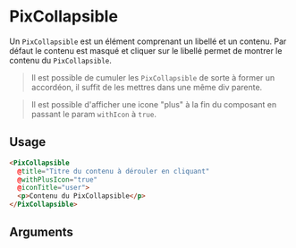 

<Meta
  title='Others/Collapsible'
  component='PixCollapsible'
  argTypes={stories.argTypes}
/>

# PixCollapsible

Un `PixCollapsible` est un élément comprenant un libellé et un contenu.
Par défaut le contenu est masqué et cliquer sur le libellé permet de montrer le contenu du `PixCollapsible`.

> Il est possible de cumuler les `PixCollapsible` de sorte à former un accordéon, il suffit de les mettres dans une même div parente.

> Il est possible d'afficher une icone "plus" à la fin du composant en passant le param `withIcon` à `true`.

<Canvas>
  <Story name='PixCollapsible' story={stories.collapsible} height="120px" />
</Canvas>

<Canvas>
  <Story name='MultiplePixCollapsible' story={stories.multipleCollapsible} height="260px" />
</Canvas>

## Usage

```html
<PixCollapsible
  @title="Titre du contenu à dérouler en cliquant"
  @withPlusIcon="true"
  @iconTitle="user">
  <p>Contenu du PixCollapsible</p>
</PixCollapsible>
```

## Arguments

<ArgsTable story="PixCollapsible" />
